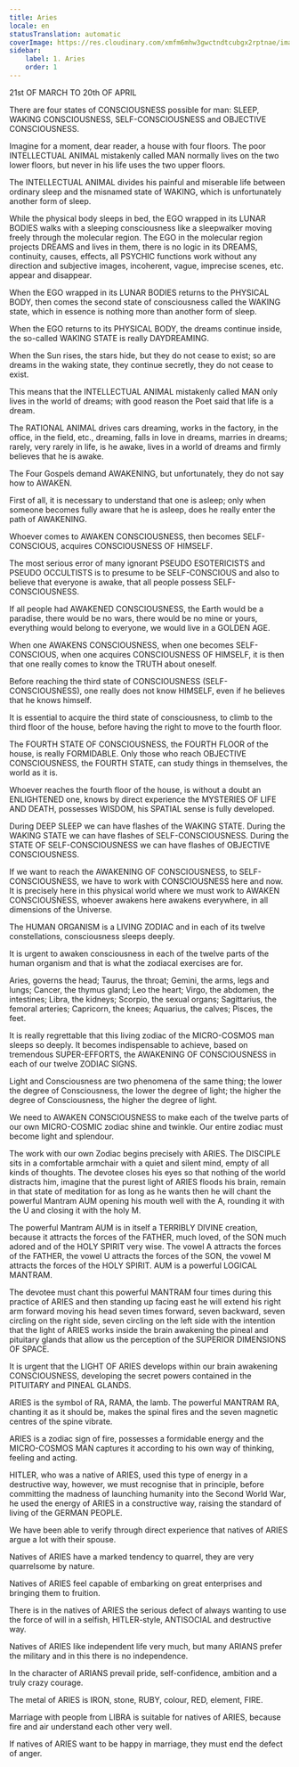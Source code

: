 ```yaml
---
title: Aries
locale: en
statusTranslation: automatic
coverImage: https://res.cloudinary.com/xmfm6mhw3gwctndtcubgx2rptnae/image/upload/v1741354450/small_cover_tratado_esoterico_de_astrologia_hermetica_6210a35442.webp
sidebar:
    label: 1. Aries
    order: 1
---
```

21st OF MARCH TO 20th OF APRIL

There are four states of CONSCIOUSNESS possible for man: SLEEP, WAKING CONSCIOUSNESS, SELF-CONSCIOUSNESS and OBJECTIVE CONSCIOUSNESS.

Imagine for a moment, dear reader, a house with four floors. The poor INTELLECTUAL ANIMAL mistakenly called MAN normally lives on the two lower floors, but never in his life uses the two upper floors.

The INTELLECTUAL ANIMAL divides his painful and miserable life between ordinary sleep and the misnamed state of WAKING, which is unfortunately another form of sleep.

While the physical body sleeps in bed, the EGO wrapped in its LUNAR BODIES walks with a sleeping consciousness like a sleepwalker moving freely through the molecular region. The EGO in the molecular region projects DREAMS and lives in them, there is no logic in its DREAMS, continuity, causes, effects, all PSYCHIC functions work without any direction and subjective images, incoherent, vague, imprecise scenes, etc. appear and disappear.

When the EGO wrapped in its LUNAR BODIES returns to the PHYSICAL BODY, then comes the second state of consciousness called the WAKING state, which in essence is nothing more than another form of sleep.

When the EGO returns to its PHYSICAL BODY, the dreams continue inside, the so-called WAKING STATE is really DAYDREAMING.

When the Sun rises, the stars hide, but they do not cease to exist; so are dreams in the waking state, they continue secretly, they do not cease to exist.

This means that the INTELLECTUAL ANIMAL mistakenly called MAN only lives in the world of dreams; with good reason the Poet said that life is a dream.

The RATIONAL ANIMAL drives cars dreaming, works in the factory, in the office, in the field, etc., dreaming, falls in love in dreams, marries in dreams; rarely, very rarely in life, is he awake, lives in a world of dreams and firmly believes that he is awake.

The Four Gospels demand AWAKENING, but unfortunately, they do not say how to AWAKEN.

First of all, it is necessary to understand that one is asleep; only when someone becomes fully aware that he is asleep, does he really enter the path of AWAKENING.

Whoever comes to AWAKEN CONSCIOUSNESS, then becomes SELF-CONSCIOUS, acquires CONSCIOUSNESS OF HIMSELF.

The most serious error of many ignorant PSEUDO ESOTERICISTS and PSEUDO OCCULTISTS is to presume to be SELF-CONSCIOUS and also to believe that everyone is awake, that all people possess SELF-CONSCIOUSNESS.

If all people had AWAKENED CONSCIOUSNESS, the Earth would be a paradise, there would be no wars, there would be no mine or yours, everything would belong to everyone, we would live in a GOLDEN AGE.

When one AWAKENS CONSCIOUSNESS, when one becomes SELF-CONSCIOUS, when one acquires CONSCIOUSNESS OF HIMSELF, it is then that one really comes to know the TRUTH about oneself.

Before reaching the third state of CONSCIOUSNESS (SELF-CONSCIOUSNESS), one really does not know HIMSELF, even if he believes that he knows himself.

It is essential to acquire the third state of consciousness, to climb to the third floor of the house, before having the right to move to the fourth floor.

The FOURTH STATE OF CONSCIOUSNESS, the FOURTH FLOOR of the house, is really FORMIDABLE. Only those who reach OBJECTIVE CONSCIOUSNESS, the FOURTH STATE, can study things in themselves, the world as it is.

Whoever reaches the fourth floor of the house, is without a doubt an ENLIGHTENED one, knows by direct experience the MYSTERIES OF LIFE AND DEATH, possesses WISDOM, his SPATIAL sense is fully developed.

During DEEP SLEEP we can have flashes of the WAKING STATE. During the WAKING STATE we can have flashes of SELF-CONSCIOUSNESS. During the STATE OF SELF-CONSCIOUSNESS we can have flashes of OBJECTIVE CONSCIOUSNESS.

If we want to reach the AWAKENING OF CONSCIOUSNESS, to SELF-CONSCIOUSNESS, we have to work with CONSCIOUSNESS here and now. It is precisely here in this physical world where we must work to AWAKEN CONSCIOUSNESS, whoever awakens here awakens everywhere, in all dimensions of the Universe.

The HUMAN ORGANISM is a LIVING ZODIAC and in each of its twelve constellations, consciousness sleeps deeply.

It is urgent to awaken consciousness in each of the twelve parts of the human organism and that is what the zodiacal exercises are for.

Aries, governs the head; Taurus, the throat; Gemini, the arms, legs and lungs; Cancer, the thymus gland; Leo the heart; Virgo, the abdomen, the intestines; Libra, the kidneys; Scorpio, the sexual organs; Sagittarius, the femoral arteries; Capricorn, the knees; Aquarius, the calves; Pisces, the feet.

It is really regrettable that this living zodiac of the MICRO-COSMOS man sleeps so deeply. It becomes indispensable to achieve, based on tremendous SUPER-EFFORTS, the AWAKENING OF CONSCIOUSNESS in each of our twelve ZODIAC SIGNS.

Light and Consciousness are two phenomena of the same thing; the lower the degree of Consciousness, the lower the degree of light; the higher the degree of Consciousness, the higher the degree of light.

We need to AWAKEN CONSCIOUSNESS to make each of the twelve parts of our own MICRO-COSMIC zodiac shine and twinkle. Our entire zodiac must become light and splendour.

The work with our own Zodiac begins precisely with ARIES. The DISCIPLE sits in a comfortable armchair with a quiet and silent mind, empty of all kinds of thoughts. The devotee closes his eyes so that nothing of the world distracts him, imagine that the purest light of ARIES floods his brain, remain in that state of meditation for as long as he wants then he will chant the powerful Mantram AUM opening his mouth well with the A, rounding it with the U and closing it with the holy M.

The powerful Mantram AUM is in itself a TERRIBLY DIVINE creation, because it attracts the forces of the FATHER, much loved, of the SON much adored and of the HOLY SPIRIT very wise. The vowel A attracts the forces of the FATHER, the vowel U attracts the forces of the SON, the vowel M attracts the forces of the HOLY SPIRIT. AUM is a powerful LOGICAL MANTRAM.

The devotee must chant this powerful MANTRAM four times during this practice of ARIES and then standing up facing east he will extend his right arm forward moving his head seven times forward, seven backward, seven circling on the right side, seven circling on the left side with the intention that the light of ARIES works inside the brain awakening the pineal and pituitary glands that allow us the perception of the SUPERIOR DIMENSIONS OF SPACE.

It is urgent that the LIGHT OF ARIES develops within our brain awakening CONSCIOUSNESS, developing the secret powers contained in the PITUITARY and PINEAL GLANDS.

ARIES is the symbol of RA, RAMA, the lamb. The powerful MANTRAM RA, chanting it as it should be, makes the spinal fires and the seven magnetic centres of the spine vibrate.

ARIES is a zodiac sign of fire, possesses a formidable energy and the MICRO-COSMOS MAN captures it according to his own way of thinking, feeling and acting.

HITLER, who was a native of ARIES, used this type of energy in a destructive way, however, we must recognise that in principle, before committing the madness of launching humanity into the Second World War, he used the energy of ARIES in a constructive way, raising the standard of living of the GERMAN PEOPLE.

We have been able to verify through direct experience that natives of ARIES argue a lot with their spouse.

Natives of ARIES have a marked tendency to quarrel, they are very quarrelsome by nature.

Natives of ARIES feel capable of embarking on great enterprises and bringing them to fruition.

There is in the natives of ARIES the serious defect of always wanting to use the force of will in a selfish, HITLER-style, ANTISOCIAL and destructive way.

Natives of ARIES like independent life very much, but many ARIANS prefer the military and in this there is no independence.

In the character of ARIANS prevail pride, self-confidence, ambition and a truly crazy courage.

The metal of ARIES is IRON, stone, RUBY, colour, RED, element, FIRE.

Marriage with people from LIBRA is suitable for natives of ARIES, because fire and air understand each other very well.

If natives of ARIES want to be happy in marriage, they must end the defect of anger.

